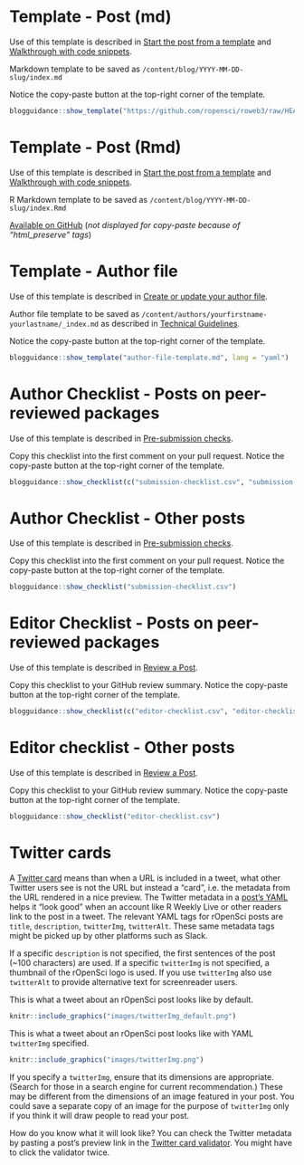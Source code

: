 # Template - Post (md) {#templatemd}

Use of this template is described in [Start the post from a template](#templates) and [Walkthrough with code snippets](#usetemplates).

Markdown template to be saved as `/content/blog/YYYY-MM-DD-slug/index.md`

Notice the copy-paste button at the top-right corner of the template.

```r
blogguidance::show_template("https://github.com/ropensci/roweb3/raw/HEAD/archetypes/md/index.md", lang = "markdown")
```

# Template - Post (Rmd) {#templatermd}

Use of this template is described in [Start the post from a template](#templates) and [Walkthrough with code snippets](#usetemplates).

R Markdown template to be saved as `/content/blog/YYYY-MM-DD-slug/index.Rmd`

[Available on GitHub](https://github.com/ropensci/roweb3/blob/HEAD/archetypes/Rmd/index.md) (_not displayed for copy-paste because of "html_preserve" tags_)

# Template - Author file {#authortemplate}

Use of this template is described in [Create or update your author file](#createauthorfile).

Author file template to be saved as `/content/authors/yourfirstname-yourlastname/_index.md` as described in [Technical Guidelines](#createauthorfile).

Notice the copy-paste button at the top-right corner of the template.

```r
blogguidance::show_template("author-file-template.md", lang = "yaml")
```

# Author Checklist - Posts on peer-reviewed packages {#authorchecklistpeer}

Use of this template is described in [Pre-submission checks](#presubchecks).

Copy this checklist into the first comment on your pull request.
Notice the copy-paste button at the top-right corner of the template.

```r
blogguidance::show_checklist(c("submission-checklist.csv", "submission-checklist-peer-reviewed-pkg.csv"))
```

# Author Checklist - Other posts {#authorchecklistany}

Use of this template is described in [Pre-submission checks](#presubchecks).

Copy this checklist into the first comment on your pull request. 
Notice the copy-paste button at the top-right corner of the template.

```r
blogguidance::show_checklist("submission-checklist.csv")
```

# Editor Checklist - Posts on peer-reviewed packages {#editorchecklistpeer}

Use of this template is described in [Review a Post](#review).

Copy this checklist to your GitHub review summary.
Notice the copy-paste button at the top-right corner of the template.

```r
blogguidance::show_checklist(c("editor-checklist.csv", "editor-checklist-peer-reviewed-pkg.csv"))
```

# Editor checklist - Other posts {#editorchecklistany}

Use of this template is described in [Review a Post](#review).

Copy this checklist to your GitHub review summary.
Notice the copy-paste button at the top-right corner of the template.

```r
blogguidance::show_checklist("editor-checklist.csv")
```

# Twitter cards {#twittercards}

A [Twitter card](https://developer.twitter.com/en/docs/tweets/optimize-with-cards/overview/abouts-cards) means than when a URL is included in a tweet, what other Twitter users see is not the URL but instead a "card", i.e. the metadata from the URL rendered in a nice preview.
The Twitter metadata in a [post's YAML](whatgoesinyaml) helps it "look good" when an account like R Weekly Live or other readers link to the post in a tweet. 
The relevant YAML tags for rOpenSci posts are `title`, `description`, `twitterImg`, `twitterAlt`.
These same metadata tags might be picked up by other platforms such as Slack.

If a specific `description` is not specified, the first sentences of the post (~100 characters) are used.
If a specific `twitterImg` is not specified, a thumbnail of the rOpenSci logo is used. 
If you use `twitterImg` also use `twitterAlt` to provide alternative text for screenreader users.

This is what a tweet about an rOpenSci post looks like by default.

```r
knitr::include_graphics("images/twitterImg_default.png")
```

This is what a tweet about an rOpenSci post looks like with YAML `twitterImg` specified.

```r
knitr::include_graphics("images/twitterImg.png")
```

If you specify a `twitterImg`, ensure that its dimensions are appropriate. 
(Search for those in a search engine for current recommendation.) 
These may be different from the dimensions of an image featured in your post. 
You could save a separate copy of an image for the purpose of `twitterImg` only if you think it will draw people to read your post.

How do you know what it will look like?
You can check the Twitter metadata by pasting a post's preview link in the [Twitter card validator](https://cards-dev.twitter.com/validator). 
You might have to click the validator twice.

